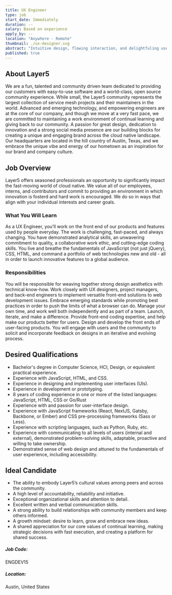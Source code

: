 ```yaml
---
title: UX Engineer
type: job
start_date: Immediately
duration: --
salary: Based on experience
apply_by: --
location: "Anywhere - Remote"
thumbnail: ./ux-designer.svg
abstract: "Intuitive design, flowing interaction, and delightfuling users are core components of the Layer5 user experience."
published: true
---
```




<CareerWrapper>
    <div className="body-sections">
        <h2 className="body-headers">About Layer5</h2>
        <p>
            We are a fun, talented and community driven team dedicated to providing our customers with easy-to-use software and a world-class,
            open source community experience. While small, the Layer5 community represents the largest collection of service mesh
            projects and their maintainers in the world. Advanced and emerging technology, and empowering engineers are at the core
            of our company, and though we move at a very fast pace, we are committed to maintaining a work environment of continual
            learning and giving back to our community. A passion for great design, dedication to innovation and a strong social media
            presence are our building blocks for creating a unique and engaging brand across the cloud native landscape. Our headquarters
            are located in the hill country of Austin, Texas, and we embrace the unique vibe and energy of our hometown as an inspiration
            for our brand and company culture.
        </p>
    </div>
    <div className="body-sections">
        <h2 className="body-headers">Job Overview</h2>
        <p>
            Layer5 offers seasoned professionals an opportunity to significantly impact the fast-moving world of cloud native. We value all
            of our employees, interns, and contributors and commit to providing an environment in which innovation is fosterd and hard work
            is encouraged. We do so in ways that align with your individual interests and career goals.
        </p>
        <h3>What You Will Learn</h3>
        <p>
            As a UX Engineer, you'll work on the front end of our products and features used by people everyday. 
            The work is challenging, fast-paced, and always changing. You have demonstrated analytical skills, 
            an unwavering commitment to quality, a collaborative work ethic, and cutting-edge coding skills. 
            You live and breathe the fundamentals of JavaScript (not just jQuery), CSS, HTML, and command a portfolio of 
            web technologies new and old - all in order to launch innovative features to a global audience.
        </p>
        <h3>Responsibilities</h3>
        <p>
            You will be responsible for weaving together strong design aesthetics with technical know-how. Work closely with UX designers,
            project managers, and back-end engineers to implement versatile front-end solutions to web development issues. Embrace emerging
            standards while promoting best practices in order to push the limits of what a browser can do. Manage your own time, and work
            well both independently and as part of a team. Launch, iterate, and make a difference. Provide front-end coding expertise, and
            help make our products better for users. Design and develop the front ends of user-facing products. You will engage with users
            and the community to solicit and incorporate feedback on designs in an iterative and evolving process.
        </p>
    </div>
    <div className="qualification-section body-sections">
        <Col xs={12} lg={6} className="qualification-col">
            <h2 className="body-headers">Desired Qualifications</h2>
            <ul>
                <li>Bachelor's degree in Computer Science, HCI, Design, or equivalent practical experience.</li>
                <li>Experience with JavaScript, HTML, and CSS.</li>
                <li>Experience in designing and implementing user interfaces (UIs).</li>
                <li>Experience in development or prototyping.</li>
                <li>8 years of coding experience in one or more of the listed languages: JavaScript, HTML, CSS or Go/Rust</li>
                <li>Experience with and passion for user-interface design.</li>
                <li>Experience with JavaScript frameworks (React, NextJS, Gatsby, Backbone, or Ember) and CSS pre-processing frameworks (Sass or Less).</li>
                <li>Experience with scripting languages, such as Python, Ruby, etc.</li>
                <li>Experience with communicating to all levels of users (internal and external), demonstrated problem-solving skills, adaptable, proactive and willing to take ownership.</li>
                <li>Demonstrated sense of web design and attuned to the fundamentals of user experience, including accessibility.</li>
            </ul>
        </Col>
        <Col xs={12} lg={6} className="qualification-col">
            <h2 className="body-headers">Ideal Candidate</h2>
            <ul>
                <li>The ability to embody Layer5’s cultural values among peers and across the community.</li>
                <li>A high level of accountability, reliability and initiative.</li>
                <li>Exceptional organizational skills and attention to detail.</li>
                <li>Excellent written and verbal communication skills.</li>
                <li>A strong ability to build relationships with community members and keep others informed.</li>
                <li>A growth mindset: desire to learn, grow and embrace new ideas.</li>
                <li>A shared appreciation for our core values of continual learning, making strategic decisions with fast execution, and creating a platform for shared success.</li>
            </ul>
        </Col>
    </div>
    <div className="job-details-footer">
        <span>
            <h5>Job Code:</h5>
            <p>ENGDEV15</p>
        </span>
        <span>
            <h5>Location:</h5>
            <p>Austin, United States</p>
        </span>
    </div>
    <PositionApply />
</CareerWrapper>